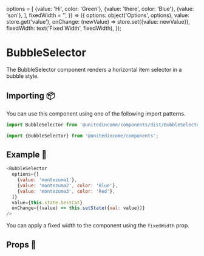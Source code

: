 

  options = [
    {value: 'Hi', color: 'Green'},
    {value: 'there', color: 'Blue'},
    {value: 'son'},
  ],
  fixedWidth = '',
}) => ({
  options: object('Options', options),
  value: store.get('value'),
  onChange: (newValue) => store.set({value: newValue}),
  fixedWidth: text('Fixed Width', fixedWidth),
});

<Meta
  title="Atoms/BubbleSelector"
  component={BubbleSelector}
  decorators={[StateDecorator(store)]}
/>

# BubbleSelector

The BubbleSelector component renders a horizontal item selector in a bubble style.

## Importing 📦

You can use this component using one of the following import patterns.

```javascript
import BubbleSelector from '@unitedincome/components/dist/BubbleSelector';
```

```javascript
import {BubbleSelector} from '@unitedincome/components';
```

## Example 🚀

```javascript
<BubbleSelector
  options={[
    {value: 'montezuma1'},
    {value: 'montezuma2', color: 'Blue'},
    {value: 'montezuma3', color: 'Red'},
  ]}
  value={this.state.bestCat}
  onChange={(value) => this.setState({val: value})}
/>
```

<Preview>
  <Story name="dynamic width">
    <BubbleSelector {...defaultProps({})} />
  </Story>
</Preview>

You can apply a fixed width to the component using the `fixedWidth` prop.

<Preview>
  <Story name="fixed width">
    <BubbleSelector {...defaultProps({fixedWidth: '17rem'})} />
  </Story>
</Preview>

## Props 🔧

<Props of={BubbleSelector} />
